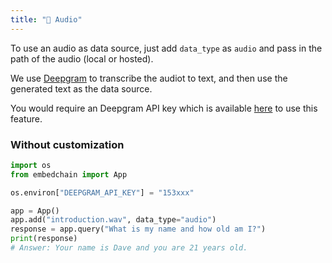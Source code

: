 ```yaml
---
title: "🎤 Audio"
---
```



To use an audio as data source, just add `data_type` as `audio` and pass in the path of the audio (local or hosted).

We use [Deepgram](https://developers.deepgram.com/docs/introduction) to transcribe the audiot to text, and then use the generated text as the data source.

You would require an Deepgram API key which is available [here](https://console.deepgram.com/signup?jump=keys) to use this feature.

### Without customization

```python
import os
from embedchain import App

os.environ["DEEPGRAM_API_KEY"] = "153xxx"

app = App()
app.add("introduction.wav", data_type="audio")
response = app.query("What is my name and how old am I?")
print(response)
# Answer: Your name is Dave and you are 21 years old.
```

